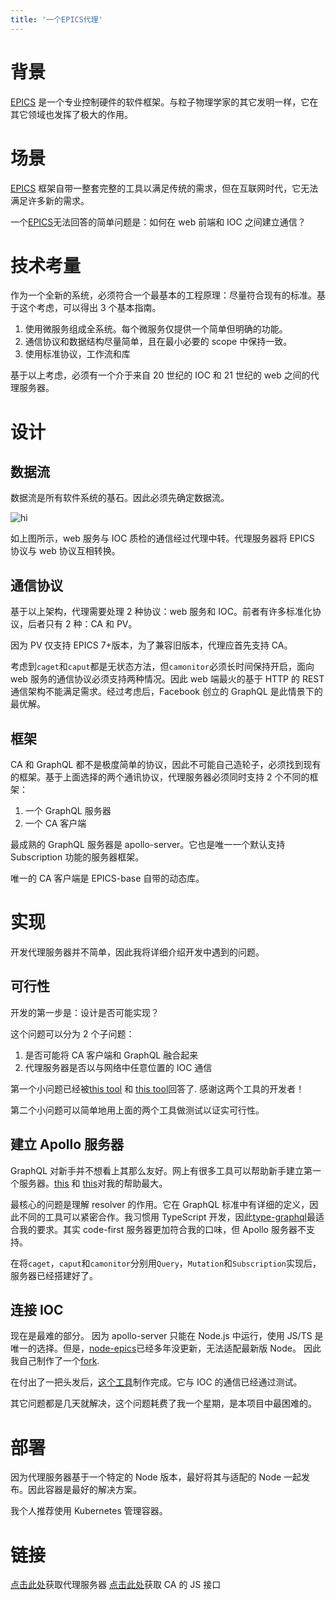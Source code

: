 ```yaml
---
title: '一个EPICS代理'
---
```


# 背景

[EPICS][epics] 是一个专业控制硬件的软件框架。与粒子物理学家的其它发明一样，它在其它领域也发挥了极大的作用。

# 场景

[EPICS][epics] 框架自带一整套完整的工具以满足传统的需求，但在互联网时代，它无法满足许多新的需求。

一个[EPICS][epics]无法回答的简单问题是：如何在 web 前端和 IOC 之间建立通信？

# 技术考量

作为一个全新的系统，必须符合一个最基本的工程原理：尽量符合现有的标准。基于这个考虑，可以得出 3 个基本指南。

1. 使用微服务组成全系统。每个微服务仅提供一个简单但明确的功能。
2. 通信协议和数据结构尽量简单，且在最小必要的 scope 中保持一致。
3. 使用标准协议，工作流和库

基于以上考虑，必须有一个介于来自 20 世纪的 IOC 和 21 世纪的 web 之间的代理服务器。

# 设计

## 数据流

数据流是所有软件系统的基石。因此必须先确定数据流。

![hi](/image/epics-proxy.png)

如上图所示，web 服务与 IOC 质检的通信经过代理中转。代理服务器将 EPICS 协议与 web 协议互相转换。

## 通信协议

基于以上架构，代理需要处理 2 种协议：web 服务和 IOC。前者有许多标准化协议，后者只有 2 种：CA 和 PV。

因为 PV 仅支持 EPICS 7+版本，为了兼容旧版本，代理应首先支持 CA。

考虑到`caget`和`caput`都是无状态方法，但`camonitor`必须长时间保持开启，面向 web 服务的通信协议必须支持两种情况。因此 web 端最火的基于 HTTP 的 REST 通信架构不能满足需求。经过考虑后，Facebook 创立的 GraphQL 是此情景下的最优解。

## 框架

CA 和 GraphQL 都不是极度简单的协议，因此不可能自己造轮子，必须找到现有的框架。基于上面选择的两个通讯协议，代理服务器必须同时支持 2 个不同的框架：

1. 一个 GraphQL 服务器
2. 一个 CA 客户端

最成熟的 GraphQL 服务器是 apollo-server。它也是唯一一个默认支持 Subscription 功能的服务器框架。

唯一的 CA 客户端是 EPICS-base 自带的动态库。

# 实现

开发代理服务器并不简单，因此我将详细介绍开发中遇到的问题。

## 可行性

开发的第一步是：设计是否可能实现？

这个问题可以分为 2 个子问题：

1. 是否可能将 CA 客户端和 GraphQL 融合起来
2. 代理服务器是否以与网络中任意位置的 IOC 通信

第一个小问题已经被[this tool][pyepics] 和 [this tool][node-epics]回答了. 感谢这两个工具的开发者！

第二个小问题可以简单地用上面的两个工具做测试以证实可行性。

## 建立 Apollo 服务器

GraphQL 对新手并不想看上其那么友好。网上有很多工具可以帮助新手建立第一个服务器。[this](https://www.apollographql.com/docs/apollo-server/getting-started/) 和 [this][type-graphql]对我的帮助最大。

最核心的问题是理解 resolver 的作用。它在 GraphQL 标准中有详细的定义，因此不同的工具可以紧密合作。我习惯用 TypeScript 开发，因此[type-graphql][type-graphql]最适合我的要求。其实 code-first 服务器更加符合我的口味，但 Apollo 服务器不支持。

在将`caget`，`caput`和`camonitor`分别用`Query`，`Mutation`和`Subscription`实现后，服务器已经搭建好了。

## 连接 IOC

现在是最难的部分。 因为 apollo-server 只能在 Node.js 中运行，使用 JS/TS 是唯一的选择。但是，[node-epics][node-epics]已经多年没更新，无法适配最新版 Node。 因此我自己制作了一个[fork][epics-ioc-connection].

在付出了一把头发后，[这个工具][epics-ioc-connection]制作完成。它与 IOC 的通信已经通过测试。

其它问题都是几天就解决，这个问题耗费了我一个星期，是本项目中最困难的。

# 部署

因为代理服务器基于一个特定的 Node 版本，最好将其与适配的 Node 一起发布。因此容器是最好的解决方案。

我个人推荐使用 Kubernetes 管理容器。

# 链接

[点击此处](https://github.com/onichandame/epics-proxy/)获取代理服务器
[点击此处][epics-ioc-connection]获取 CA 的 JS 接口

[epics]: https://epics-controls.org/
[pyepics]: https://github.com/pyepics/pyepics
[node-epics]: https://github.com/RobbieClarken/node-epics
[type-graphql]: https://typegraphql.com/
[epics-ioc-connection]: https://github.com/onichandame/epics-ioc-connection/
